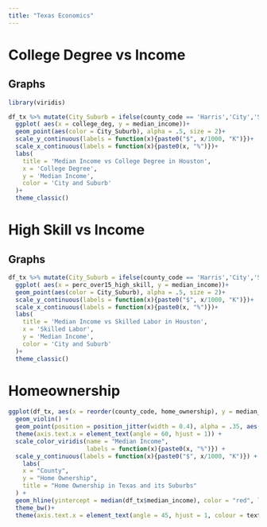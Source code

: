 ```yaml
---
title: "Texas Economics"
---
```


# College Degree vs Income

## Graphs
```r
library(viridis)
```


```r
df_tx %>% mutate(City_Suburb = ifelse(county_code == 'Harris','City','Suburb')) %>% 
  ggplot( aes(x = college_deg, y = median_income))+
  geom_point(aes(color = City_Suburb), alpha = .5, size = 2)+
  scale_y_continuous(labels = function(x){paste0("$", x/1000, "K")})+
  scale_x_continuous(labels = function(x){paste0(x, "%")})+
  labs(
    title = 'Median Income vs College Degree in Houston',
    x = 'College Degree',
    y = 'Median Income',
    color = 'City and Suburb'
  )+
  theme_classic()
```

# High Skill vs Income

## Graphs
```r
df_tx %>% mutate(City_Suburb = ifelse(county_code == 'Harris','City','Suburb')) %>% 
  ggplot( aes(x = perc_over15_high_skill, y = median_income))+
  geom_point(aes(color = City_Suburb), alpha = .5, size = 2)+
  scale_y_continuous(labels = function(x){paste0("$", x/1000, "K")})+
  scale_x_continuous(labels = function(x){paste0(x, "%")})+
  labs(
    title = 'Median Income vs Skilled Labor in Houston',
    x = 'Skilled Labor',
    y = 'Median Income',
    color = 'City and Suburb'
  )+
  theme_classic()
```
# Homeownership

```r
ggplot(df_tx, aes(x = reorder(county_code, home_ownership), y = median_income)) +
  geom_violin() +
  geom_point(position = position_jitter(width = 0.4), alpha = .35, aes(color = home_ownership)) +
  theme(axis.text.x = element_text(angle = 60, hjust = 1)) +
  scale_color_viridis(name = "Median Income",
                      labels = function(x){paste0(x, "%")}) +
  scale_y_continuous(labels = function(x){paste0("$", x/1000, "K")}) +
    labs(
    x = "County",
    y = "Home Ownership",
    title = "Home Ownership in Texas and its Suburbs"
  ) +
  geom_hline(yintercept = median(df_tx$median_income), color = "red", linetype = "dashed")+
  theme_bw()+
  theme(axis.text.x = element_text(angle = 45, hjust = 1, colour = text_color))
```

